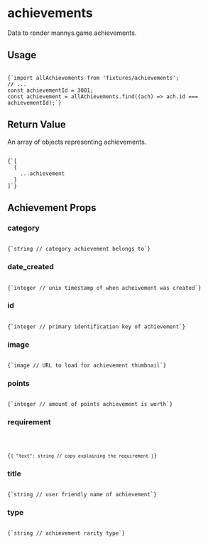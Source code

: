 
# achievements

Data to render mannys.game achievements. 

<h2 style={{ marginTop: 0 }}>Usage</h2>

<Code language="js">
{`import allAchievements from 'fixtures/achievements';
// ...
const achievementId = 3001;
const achievement = allAchievements.find((ach) => ach.id === achievementId);`}
</Code>

## Return Value

An array of objects representing achievements.

<Code language="js">
{`[
  {
    ...achievement
  }
]`}
</Code>

## Achievement Props
    
### category

<Code language="js">
{`string // category achievement belongs to`}
</Code>

### date_created

<Code language="js">
{`integer // unix timestamp of when acheivement was created`}
</Code>

### id

<Code language="js">
{`integer // primary identification key of achievement`}
</Code>

### image

<Code language="js">
{`image // URL to load for achievement thumbnail`}
</Code>

### points

<Code language="js">
{`integer // amount of points achievement is worth`}
</Code>

### requirement

<Code language="js">

{` {
    "text": string // copy explaining the requirement
  }
`}
</Code>

### title

<Code language="js">
{`string // user friendly name of achievement`}
</Code>

### type

<Code language="js">
{`string // achievement rarity type`}
</Code>